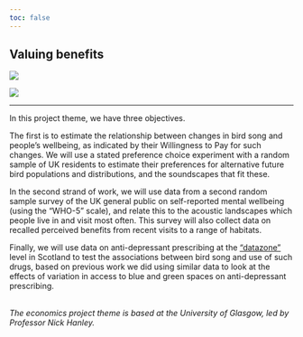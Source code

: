 ```yaml
---
toc: false
---
```

::: {.grid}

::: {.g-col-8}

# Valuing benefits

::: 

::: {.g-col-4}

::: dark-mode
![](images/UoG_keyline.png)
:::
::: light-mode
![](images/UoG_colour.png)
:::

:::

:::

<hr />

In this project theme, we have three objectives. 

The first is to estimate the relationship between changes in bird song and people’s wellbeing, as indicated by their Willingness to Pay for such changes. We will use a stated preference choice experiment with a random sample of UK residents to estimate their preferences for alternative future bird populations and distributions, and the soundscapes that fit these. 

In the second strand of work, we will use data from a second random sample survey of the UK general public on self-reported mental wellbeing (using the “WHO-5” scale), and relate this to the acoustic landscapes which people live in and visit most often. This survey will also collect data on recalled perceived benefits from recent visits to a range of habitats.  

Finally, we will use data on anti-depressant prescribing at the [“datazone”](https://www.data.gov.uk/dataset/ab9f1f20-3b7f-4efa-9bd2-239acf63b540/data-zone-boundaries-2011) level in Scotland to test the associations between bird song and use of such drugs, based on previous work we did using similar data to look at the effects of variation in access to blue and green spaces on anti-depressant prescribing.

<br /> 
*The economics project theme is based at the University of Glasgow, led by Professor Nick Hanley.*
